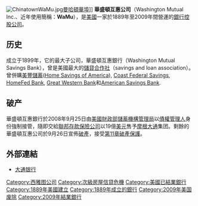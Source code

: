{{Infobox_Company |
  company_name   = 华盛顿互惠银行 |
  company_logo   = [[File:Wamu_svg.svg|200px]] |
  company_type   = 已併入[[摩根大通|摩根大通]] |
  company_slogan = Whoo hoo!|
  foundation     = 1889年|
  defunct = 2009年|
  location       = [[美國|美國]][[華盛頓州|華盛頓州]][[西雅圖|西雅圖]]|
  key_people     = [[行政總裁|行政總裁]]：Alan H. Fishman|
  雇员人数  = 49,403人|
  industry       = [[金融|金融]]|
  products       = [[儲蓄|儲蓄]]及[[貸款|貸款]]|
  revenue        = |
  net_income     = |
  homepage       = [https://www.chase.com/wamuwelcome3/]
}}
[[File:ChinatownWaMu.jpg|thumb]][[曼哈頓|曼哈頓]][[:華埠_(曼哈頓)|華埠]]]]
'''華盛頓互惠公司'''（Washington Mutual Inc.、近年使用簡稱：'''WaMu'''），是[[美國|美國]]一家於1889年至2009年間營運的[[銀行控股公司|銀行控股公司]]。

== 历史 ==
成立于1899年，它的最大子公司，華盛頓互惠銀行（Washington Mutual Savings Bank），曾是美國最大的[[儲貸合作社|儲貸合作社]]（savings and loan association）。曾併購[[美豐儲蓄|美豐儲蓄]]([[Home_Savings_of_America|Home Savings of America]]), [[Coast_Federal_Savings|Coast Federal Savings]], [[HomeFed_Bank|HomeFed Bank]], [[Great_Western_Bank|Great Western Bank]]和[[American_Savings_Bank|American Savings Bank]].

== 破产 ==
華盛頓互惠銀行於2008年9月25日由[[美國財政部|美國財政部]][[儲蓄機構管理局|儲蓄機構管理局]]以[[債權管理人|債權管理人]]身份強制接管，隨即交給[[聯邦存款保險公司|聯邦存款保險公司]]以19億[[美元|美元]]售予[[摩根大通|摩根大通]]集团。剩餘的華盛頓互惠公司於9月26日宣佈[[破產|破產]]，接受[[第11章破產保護|第11章破產保護]]。

== 外部連結 ==
*[https://web.archive.org/web/20100422012922/https://www.chase.com/wamuwelcome3/ 大通银行]

{{摩根大通}}
{{Authority control}}
{{DEFAULTSORT:Washington Mutual}}
[[Category:西雅图公司|Category:西雅图公司]]
[[Category:次級房屋信貸危機|Category:次級房屋信貸危機]]
[[Category:美國已結業銀行|Category:美國已結業銀行]]
[[Category:1889年美國建立|Category:1889年美國建立]]
[[Category:1889年成立的銀行|Category:1889年成立的銀行]]
[[Category:2009年美国废除|Category:2009年美国废除]]
[[Category:2009年結業銀行|Category:2009年結業銀行]]